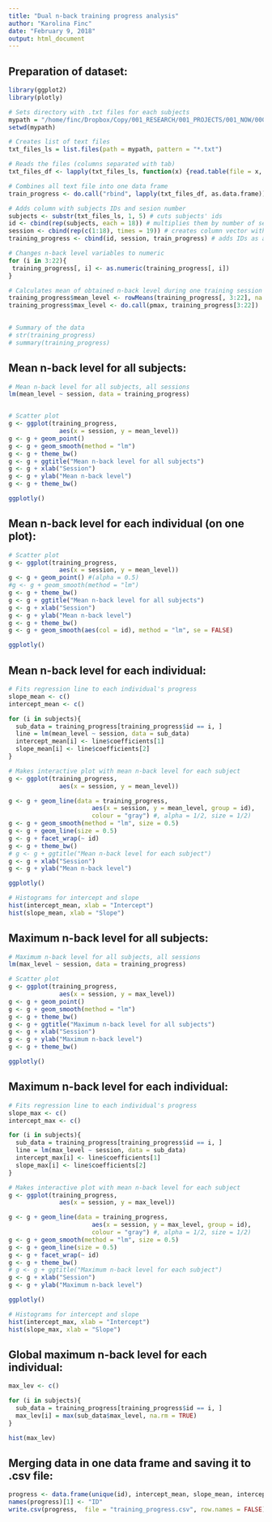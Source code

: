 ```yaml
---
title: "Dual n-back training progress analysis"
author: "Karolina Finc"
date: "February 9, 2018"
output: html_document
---
```


Preparation of dataset:
-----------------------------

```r
library(ggplot2)
library(plotly)

# Sets directory with .txt files for each subjects
mypath = "/home/finc/Dropbox/Copy/001_RESEARCH/001_PROJECTS/001_NOW/000_LearningBrain/2018/training_progress/raw"
setwd(mypath)

# Creates list of text files
txt_files_ls = list.files(path = mypath, pattern = "*.txt") 

# Reads the files (columns separated with tab)
txt_files_df <- lapply(txt_files_ls, function(x) {read.table(file = x, header = F, sep ="\t")})

# Combines all text file into one data frame
train_progress <- do.call("rbind", lapply(txt_files_df, as.data.frame)) 

# Adds column with subjects IDs and sesion number
subjects <- substr(txt_files_ls, 1, 5) # cuts subjects' ids 
id <- cbind(rep(subjects, each = 18)) # multiplies them by number of session (same for each subject) and changes row vector to a column vector
session <- cbind(rep(c(1:18), times = 19)) # creates column vector with numbers of sessions
training_progress <- cbind(id, session, train_progress) # adds IDs as a new colum

# Changes n-back level variables to numeric
for (i in 3:22){
 training_progress[, i] <- as.numeric(training_progress[, i])  
}

# Calculates mean of obtained n-back level during one training session session
training_progress$mean_level <- rowMeans(training_progress[, 3:22], na.rm = T)
training_progress$max_level <- do.call(pmax, training_progress[3:22])

  
# Summary of the data
# str(training_progress)
# summary(training_progress)
```

Mean n-back level for all subjects:
-----------------------------------------------

```r
# Mean n-back level for all subjects, all sessions
lm(mean_level ~ session, data = training_progress)


# Scatter plot
g <- ggplot(training_progress,
              aes(x = session, y = mean_level))
g <- g + geom_point()
g <- g + geom_smooth(method = "lm")
g <- g + theme_bw()
g <- g + ggtitle("Mean n-back level for all subjects") 
g <- g + xlab("Session") 
g <- g + ylab("Mean n-back level") 
g <- g + theme_bw()

ggplotly()

```

Mean n-back level for each individual (on one plot):
-----------------------------------------------

```r
# Scatter plot
g <- ggplot(training_progress,
              aes(x = session, y = mean_level))
g <- g + geom_point() #(alpha = 0.5)
#g <- g + geom_smooth(method = "lm")
g <- g + theme_bw()
g <- g + ggtitle("Mean n-back level for all subjects") 
g <- g + xlab("Session") 
g <- g + ylab("Mean n-back level") 
g <- g + theme_bw()
g <- g + geom_smooth(aes(col = id), method = "lm", se = FALSE)

ggplotly()
```

Mean n-back level for each individual:
-----------------------------------------------

```r
# Fits regression line to each individual's progress
slope_mean <- c()
intercept_mean <- c()

for (i in subjects){
  sub_data = training_progress[training_progress$id == i, ]
  line = lm(mean_level ~ session, data = sub_data)
  intercept_mean[i] <- line$coefficients[1]
  slope_mean[i] <- line$coefficients[2]
}

# Makes interactive plot with mean n-back level for each subject
g <- ggplot(training_progress,
              aes(x = session, y = mean_level))

g <- g + geom_line(data = training_progress,  
                       aes(x = session, y = mean_level, group = id),
                       colour = "gray") #, alpha = 1/2, size = 1/2)
g <- g + geom_smooth(method = "lm", size = 0.5)
g <- g + geom_line(size = 0.5)  
g <- g + facet_wrap(~ id)
g <- g + theme_bw()
# g <- g + ggtitle("Mean n-back level for each subject") 
g <- g + xlab("Session") 
g <- g + ylab("Mean n-back level") 

ggplotly()

# Histograms for intercept and slope
hist(intercept_mean, xlab = "Intercept")
hist(slope_mean, xlab = "Slope")

```


Maximum n-back level for all subjects:
-----------------------------------------------

```r
# Maximum n-back level for all subjects, all sessions
lm(max_level ~ session, data = training_progress)

# Scatter plot
g <- ggplot(training_progress,
              aes(x = session, y = max_level))
g <- g + geom_point()
g <- g + geom_smooth(method = "lm")
g <- g + theme_bw()
g <- g + ggtitle("Maximum n-back level for all subjects") 
g <- g + xlab("Session") 
g <- g + ylab("Maximum n-back level") 
g <- g + theme_bw()

ggplotly()

```

Maximum n-back level for each individual:
-----------------------------------------------

```r
# Fits regression line to each individual's progress
slope_max <- c()
intercept_max <- c()

for (i in subjects){
  sub_data = training_progress[training_progress$id == i, ]
  line = lm(max_level ~ session, data = sub_data)
  intercept_max[i] <- line$coefficients[1]
  slope_max[i] <- line$coefficients[2]
}

# Makes interactive plot with mean n-back level for each subject
g <- ggplot(training_progress,
              aes(x = session, y = max_level))

g <- g + geom_line(data = training_progress,  
                       aes(x = session, y = max_level, group = id),
                       colour = "gray") #, alpha = 1/2, size = 1/2)
g <- g + geom_smooth(method = "lm", size = 0.5)
g <- g + geom_line(size = 0.5)  
g <- g + facet_wrap(~ id)
g <- g + theme_bw()
# g <- g + ggtitle("Maximum n-back level for each subject") 
g <- g + xlab("Session") 
g <- g + ylab("Maximum n-back level") 

ggplotly()

# Histograms for intercept and slope
hist(intercept_max, xlab = "Intercept")
hist(slope_max, xlab = "Slope")

```

Global maximum n-back level for each individual:
------------------------------------------------------

```r

max_lev <- c()

for (i in subjects){
  sub_data = training_progress[training_progress$id == i, ]
  max_lev[i] = max(sub_data$max_level, na.rm = TRUE)
}

hist(max_lev)
```


Merging data in one data frame and saving it to .csv file:
---------------------------------------------------------------

```r

progress <- data.frame(unique(id), intercept_mean, slope_mean, intercept_max, slope_max, max_lev)
names(progress)[1] <- "ID"
write.csv(progress,  file = "training_progress.csv", row.names = FALSE)

```